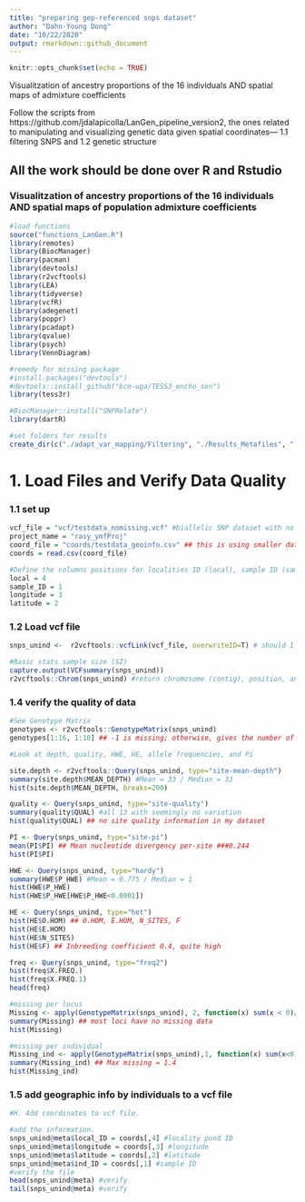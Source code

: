 ```yaml
---
title: "preparing gep-referenced snps dataset"
author: "Dahn-Young Dong"
date: "10/22/2020"
output: rmarkdown::github_document
---
```


```r
knitr::opts_chunk$set(echo = TRUE)
```

Visualitzation of ancestry proportions of the 16 individuals AND spatial maps of admixture coefficients

Follow the scripts from https://github.com/jdalapicolla/LanGen_pipeline_version2, the ones related to manipulating and visualizing genetic data given spatial coordinates--- 1.1 filtering SNPS and 1.2 genetic structure

All the work should be done over R and Rstudio
-----

### Visualitzation of ancestry proportions of the 16 individuals AND spatial maps of population admixture coefficients

```r
#load functions
source("functions_LanGen.R")
library(remotes)
library(BiocManager)
library(pacman)
library(devtools)
library(r2vcftools)
library(LEA)
library(tidyverse)
library(vcfR)
library(adegenet)
library(poppr)
library(pcadapt)
library(qvalue)
library(psych)
library(VennDiagram)

#remedy for missing package
#install.packages("devtools")
#devtools::install_github("bcm-uga/TESS3_encho_sen")
library(tess3r)

#BiocManager::install("SNPRelate")
library(dartR)

#set folders for results
create_dir(c("./adapt_var_mapping/Filtering", "./Results_Metafiles", "./Results_Filters/PCA", "./Results_Filters/PCadapt_FST", "./Results_Filters/sNMF_FST", "./Results_Filters/TESS_FST"))
```

# 1. Load Files and Verify Data Quality 

### 1.1 set up
```r
vcf_file = "vcf/testdata_nomissing.vcf" #biallelic SNP dataset with no missing data- from Andis Arietta 
project_name = "rasy_ymfProj"
coord_file = "coords/testdata_geoinfo.csv" ## this is using smaller dataset
coords = read.csv(coord_file)

#Define the columns positions for localities ID (local), sample ID (sample_ID), longitude, and latitude.
local = 4
sample_ID = 1
longitude = 3
latitude = 2
```

### 1.2 Load vcf file
```r
snps_unind <-  r2vcftools::vcfLink(vcf_file, overwriteID=T) # should I specify overwriteID as suggested in the pipeline?
```
```r
#Basic stats sample size (SZ)
capture.output(VCFsummary(snps_unind)) 
r2vcftools::Chrom(snps_unind) #return chromosome (contig), position, and ID of each SNP.
```
### 1.4 verify the quality of data

```r
#See Genotype Matrix
genotypes <- r2vcftools::GenotypeMatrix(snps_unind)
genotypes[1:16, 1:10] ## -1 is missing; otherwise, gives the number of derived alleles in the genotype -- ie. a 0 and 2 are both homozygotes 
```

```r
#Look at depth, quality, HWE, HE, allele frequencies, and Pi

site.depth <- r2vcftools::Query(snps_unind, type="site-mean-depth")
summary(site.depth$MEAN_DEPTH) #Mean = 33 / Median = 33
hist(site.depth$MEAN_DEPTH, breaks=200) 

quality <- Query(snps_unind, type="site-quality") 
summary(quality$QUAL) #all 13 with seemingly no variation
hist(quality$QUAL) ## no site quality information in my dataset

PI <- Query(snps_unind, type="site-pi")
mean(PI$PI) ## Mean nucleotide divergency per-site ###0.244
hist(PI$PI)

HWE <- Query(snps_unind, type="hardy")
summary(HWE$P_HWE) #Mean = 0.775 / Median = 1
hist(HWE$P_HWE)
hist(HWE$P_HWE[HWE$P_HWE<0.0001])

HE <- Query(snps_unind, type="het")
hist(HE$O.HOM) ## O.HOM, E.HOM, N_SITES, F
hist(HE$E.HOM) 
hist(HE$N_SITES) 
hist(HE$F) ## Inbreeding coefficient 0.4, quite high

freq <- Query(snps_unind, type="freq2")
hist(freq$X.FREQ.)
hist(freq$X.FREQ.1)
head(freq)
```

```r
#missing per locus
Missing <- apply(GenotypeMatrix(snps_unind), 2, function(x) sum(x < 0)/length(x)*100)
summary(Missing) ## most loci have no missing data
hist(Missing)
```

```r
#missing per individual
Missing_ind <- apply(GenotypeMatrix(snps_unind),1, function(x) sum(x<0)/length(x)*100)
summary(Missing_ind) ## Max missing = 1.4
hist(Missing_ind)
```

### 1.5 add geographic info by individuals to a vcf file

```r
#H. Add coordinates to vcf file.

#add the information. 
snps_unind@meta$local_ID = coords[,4] #locality pond ID
snps_unind@meta$longitude = coords[,3] #longitude
snps_unind@meta$latitude = coords[,2] #latitude
snps_unind@meta$ind_ID = coords[,1] #sample ID
#verify the file
head(snps_unind@meta) #verify
tail(snps_unind@meta) #verify
```